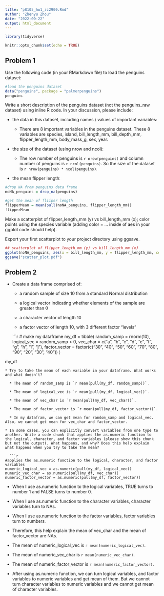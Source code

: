 ```yaml
---
title: "p8105_hw1_zz2900.Rmd"
author: "Zhenyu Zhou"
date: "2022-09-22"
output: html_document
---
```

```r
library(tidyverse)
```
```r
knitr::opts_chunk$set(echo = TRUE)
```

## Problem 1
Use the following code (in your RMarkdown file) to load the penguins dataset:

```r
#load the penguins dataset
data("penguins", package = "palmerpenguins")
penguins

```
Write a short description of the penguins dataset (not the penguins_raw dataset) using inline R code. In your discussion, please include:

* the data in this dataset, including names / values of important variables:

  * There are 8 important variables in the penguins dataset. These 8 variables are species, island, bill_length_mm, bill_depth_mm, flipper_length_mm, body_mass_g, sex, year.

* the size of the dataset (using nrow and ncol):
  * The row number of penguins is `r nrow(penguins)` and column number of penguins is `r ncol(penguins)`. So the size of the dataset is `r nrow(penguins) * ncol(penguins)`.

* the mean flipper length:
```r
#drop NA from penguins data frame
noNA_penguins = drop_na(penguins)

#get the mean of fliiper length
flipperMean = mean(pull(noNA_penguins, flipper_length_mm))
flipperMean
```

Make a scatterplot of flipper_length_mm (y) vs bill_length_mm (x); color points using the species variable (adding color = ... inside of aes in your ggplot code should help).

Export your first scatterplot to your project directory using ggsave.

```r
## scatterplot of flipper_length_mm (y) vs bill_length_mm (x)
ggplot(noNA_penguins, aes(x = bill_length_mm, y = flipper_length_mm, color = species)) + geom_point()
ggsave("scatter_plot.pdf")
```

## Problem 2
* Create a data frame comprised of:
  
  * a random sample of size 10 from a standard Normal distribution

  * a logical vector indicating whether elements of the sample are greater than 0

  * a character vector of length 10

  * a factor vector of length 10, with 3 different factor “levels”

  ```r
# make my dataframe
my_df = tibble(
  random_samp = rnorm(10),
  logical_vec = random_samp > 0,
  vec_char = c("a", "b", "c", "d", "e", "f", "g", "h", "i", "j"),
  factor_vector = factor(c("30", "40", "50", "60", "70", "80", "90", "20", "30", "40"))
)

my_df
```
* Try to take the mean of each variable in your dataframe. What works and what doesn’t?

  * The mean of random_samp is `r mean(pull(my_df, random_samp))`.

  * The mean of logical_vec is `r mean(pull(my_df, logical_vec))`.

  * The mean of vec_char is `r mean(pull(my_df, vec_char))`.

  * The mean of factor_vector is `r mean(pull(my_df, factor_vector))`.

  * In my datafram, we can get mean for random_samp and logical_vec. Also, we cannot get mean for vec_char and factor_vector.

* In some cases, you can explicitly convert variables from one type to another. Write a code chunk that applies the as.numeric function to the logical, character, and factor variables (please show this chunk but not the output). What happens, and why? Does this help explain what happens when you try to take the mean?
  
  ```r
#applies the as.numeric function to the logical, character, and factor variables
numeric_logical_vec = as.numeric(pull(my_df, logical_vec))
numeric_vec_char = as.numeric(pull(my_df, vec_char))
numeric_factor_vector = as.numeric(pull(my_df, factor_vector))
```

  * When I use as.numeric function to the logical variables, TRUE turns to number 1 and FALSE turns to number 0. 

  * When I use as.numeric function to the character variables, character variables turn to NAs.

  * When I use as.numeric function to the factor variables, factor variables turn to numbers.

  * Therefore, this help explain the mean of vec_char and the mean of factor_vector are NAs.

  * The mean of numeric_logical_vec is `r mean(numeric_logical_vec)`.

  * The mean of numeric_vec_char is `r mean(numeric_vec_char)`.

  * The mean of numeric_factor_vector is `r mean(numeric_factor_vector)`.

  * After using as.numeric function, we can turn logical variables, and factor variables to numeric variables and get mean of them. But we cannot turn character variables to numeric variables and we cannot get mean of character variables.
